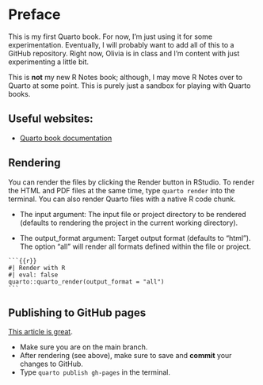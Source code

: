 # Preface {.unnumbered}

This is my first Quarto book. For now, I'm just using it for some experimentation. Eventually, I will probably want to add all of this to a GitHub repository. Right now, Olivia is in class and I'm content with just experimenting a little bit.

This is **not** my new R Notes book; although, I may move R Notes over to Quarto at some point. This is purely just a sandbox for playing with Quarto books.

## Useful websites:

-   [Quarto book documentation](https://quarto.org/docs/books/)

## Rendering

You can render the files by clicking the Render button in RStudio. To render the HTML and PDF files at the same time, type `quarto render` into the terminal. You can also render Quarto files with a native R code chunk.

- The input argument: The input file or project directory to be rendered (defaults to rendering the project in the current working directory).

- The output_format argument: Target output format (defaults to "html"). The option "all" will render all formats defined within the file or project.

````
```{{r}}
#| Render with R
#| eval: false
quarto::quarto_render(output_format = "all")
```
````

## Publishing to GitHub pages

[This article is great](https://quarto.org/docs/publishing/github-pages.html).

- Make sure you are on the main branch.
- After rendering (see above), make sure to save and **commit** your changes to GitHub. 
- Type `quarto publish gh-pages` in the terminal.
